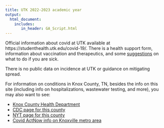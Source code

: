 ```yaml
---
title: UTK 2022-2023 academic year
output:
  html_document:
    includes:
       in_header: GA_Script.html
---
```



Official information about covid at UTK available at https://studenthealth.utk.edu/covid-19/. There is a health support form, information about vaccination and therapeutics, and some [suggestions](https://studenthealth.utk.edu/covid-19-what-to-do-if-you-are-sick/) on what to do if you are sick. 

There is no public data on incidence at UTK or guidance on mitigating spread.

For information on conditions in Knox County, TN, besides the info on this site (including info on hospitalizations, wastewater testing, and more), you may also want to see:

* [Knox County Health Department](https://covid.knoxcountytn.gov/case-count.html)
* [CDC page for this county](https://covid.cdc.gov/covid-data-tracker/#county-view?list_select_state=Tennessee&data-type=CommunityLevels&list_select_county=47093&null=CommunityLevels)
* [NYT page for this county](https://www.nytimes.com/interactive/2021/us/knox-tennessee-covid-cases.html)
* [Covid ActNow info on Knoxville metro area](https://covidactnow.org/us/metro/knoxville_tn/?s=37602511)